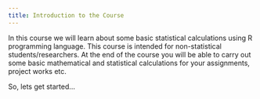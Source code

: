 ```yaml
---
title: Introduction to the Course
---
```


In this course we will learn about some basic statistical calculations using R programming language. This course is intended for non-statistical students/researchers.
At the end of the course you will be able to carry out some basic mathematical and statistical calculations for your assignments, project works etc.

So, lets get started...

